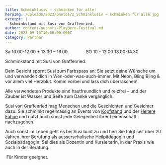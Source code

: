 ```yaml
---
title: Schminklusiv – schminken für alle!
heroImg: /uploads/2023/photos/2_Schminklusiv – schminken für alle.jpg
excerpt: |
  Schminkstand mit Susi von Graffenried.
author: content/authors/PlayBern-Festival.md
date: 2023-09-16T10:00:00.000Z
category: Partner
---
```


Sa 10.00-12.00 + 13.30 – 16.00.              SO 10 - 12.00 13.00-14.30

Schminkstand mit Susi von Graffenried.

Dein Gesicht spornt Susi zum Farbspass an: Sie setzt deine Wünsche um und verwandelt dich in Wen-oder-was-auch-immer. Mit Neon, Bling Bling & vor allem viel Herzblut. Komm vorbei und lass dich überraschen!

Alle verwendeten Produkte sind hautfreundlich und reizfrei – und der Zauber ist Wasser und Seife zum Danke vergänglich.

Susi von Graffenried mag Menschen und die Geschichten und Gesichter dazu. Sie schminkt regelmässig an Events von [Kopfstand](https://kopfstand.ch/) und der [Heitere Fahne](https://www.dieheiterefahne.ch/) und nutzt auch sonst jede Gelegenheit ihrer Leidenschaft nachzugehen. 

Auch sonst im Leben geht es bei Susi bunt zu und her: Sie folgt seit über 20 Jahren ihrer Berufung als ausserschulische Heilpädagogin und Sozialpädagogin: Sei dies als Dozentin und Kursleiterin, in der Praxis wie auch in der Beratung. 

 Für Kinder geeignet.
